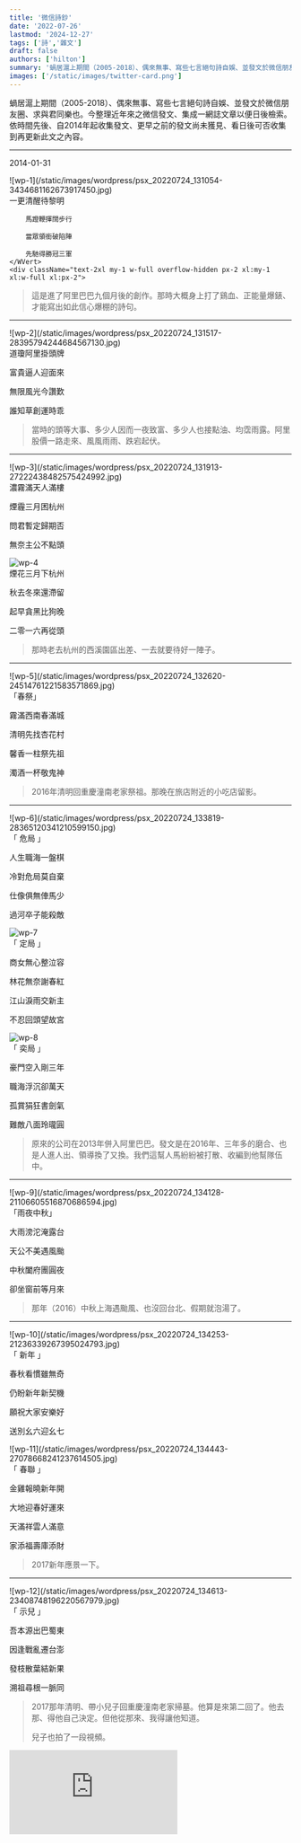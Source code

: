 ```yaml
---
title: '微信詩鈔'
date: '2022-07-26'
lastmod: '2024-12-27'
tags: ['詩','雜文']
draft: false
authors: ['hilton']
summary: '蝸居滬上期間（2005-2018）、偶來無事、寫些七言絕句詩自娛、並發文於微信朋友圈、求與君同樂也。'
images: ['/static/images/twitter-card.png']
---
```




蝸居滬上期間（2005-2018）、偶來無事、寫些七言絕句詩自娛、並發文於微信朋友圈、求與君同樂也。今整理近年來之微信發文、集成一網誌文章以便日後檢索。依時間先後、自2014年起收集發文、更早之前的發文尚未獲見、看日後可否收集到再更新此文之內容。

---
<time>2014-01-31</time>
<div className="-mx-2 flex flex-wrap overflow-hidden xl:-mx-2">
    <div className="my-1 w-full overflow-hidden px-2 xl:my-1 xl:w-1/2 xl:px-2">
     ![wp-1](/static/images/wordpress/psx_20220724_131054-3434681162673917450.jpg)
    </div>
    <WVert>
        一更清醒待黎明

        馬蹬鞭揮闊步行

        當眾領銜破陷陣

        先馳得勝冠三軍
    </WVert>
    <div className="text-2xl my-1 w-full overflow-hidden px-2 xl:my-1 xl:w-full xl:px-2">
> 這是進了阿里巴巴九個月後的創作。那時大概身上打了鷄血、正能量爆錶、才能寫出如此信心爆棚的詩句。
    </div>
</div>

---

<div className="-mx-2 flex flex-wrap overflow-hidden xl:-mx-2">
    <div className="my-1 w-full overflow-hidden px-2 xl:my-1 xl:w-1/2 xl:px-2">
        ![wp-2](/static/images/wordpress/psx_20220724_131517-28395794244684567130.jpg)
    </div>
    <WVert>
道瓊阿里掛頭牌

富貴逼人迎面來

無限風光今讚歎

誰知草創運時乖
    </WVert>
    <div className="text-2xl my-1 w-full overflow-hidden px-2 xl:my-1 xl:w-full xl:px-2">
>當時的頭等大事、多少人因而一夜致富、多少人也接點油、均霑雨露。阿里股價一路走來、風風雨雨、跌宕起伏。
    </div>
</div>

---

<div className="-mx-2 flex flex-wrap overflow-hidden xl:-mx-2">
    <div className="my-1 w-full overflow-hidden px-2 xl:my-1 xl:w-1/2 xl:px-2">
        ![wp-3](/static/images/wordpress/psx_20220724_131913-27222438482575424992.jpg)
    </div>
    <WVert>
濃霧滿天人滿樓

煙霾三月困杭州

問君暫定歸期否

無奈主公不點頭
    </WVert>
    <div className="my-1 w-full overflow-hidden px-2 xl:my-1 xl:w-1/2 xl:px-2">
        ![wp-4](/static/images/wordpress/psx_20220724_132156-28961981191222620506.jpg)
    </div>
    <WVert>
煙花三月下杭州

秋去冬來還滯留

起早貪黑比狗晚

二零一六再從頭
    </WVert>
    <div className="text-2xl my-1 w-full overflow-hidden px-2 xl:my-1 xl:w-full xl:px-2">
>那時老去杭州的西溪園區出差、一去就要待好一陣子。
    </div>
</div>

---

<div className="-mx-2 flex flex-wrap overflow-hidden xl:-mx-2">
    <div className="my-1 w-full overflow-hidden px-2 xl:my-1 xl:w-1/2 xl:px-2">
        ![wp-5](/static/images/wordpress/psx_20220724_132620-24514761221583571869.jpg)
    </div>
    <WVert>
「春祭」

霧滿西南春滿城 

清明先找杏花村

馨香一柱祭先祖 

濁酒一杯敬鬼神
    </WVert>
    <div className="text-2xl my-1 w-full overflow-hidden px-2 xl:my-1 xl:w-full xl:px-2">
>2016年清明回重慶潼南老家祭祖。那晚在旅店附近的小吃店留影。
    </div>
</div>

---

<div className="-mx-2 flex flex-wrap overflow-hidden xl:-mx-2">
    <div className="my-1 w-full overflow-hidden px-2 xl:my-1 xl:w-1/2 xl:px-2">
        ![wp-6](/static/images/wordpress/psx_20220724_133819-28365120341210599150.jpg)
    </div>
    <WVert>
「 危局 」
 
人生職海一盤棋

冷對危局莫自棄

仕像俱無俥馬少

過河卒子能殺敵
    </WVert>
    <div className="my-1 w-full overflow-hidden px-2 xl:my-1 xl:w-1/2 xl:px-2">
        ![wp-7](/static/images/wordpress/psx_20220724_133857-29137478180794826702.jpg)
    </div>
    <WVert>
 「 定局 」

商女無心整泣容

林花無奈謝春紅

江山淚雨交新主

不忍回頭望故宮
    </WVert>
    <div className="my-1 w-full overflow-hidden px-2 xl:my-1 xl:w-1/2 xl:px-2">
        ![wp-8](/static/images/wordpress/psx_20220724_133941-22521056333220500679.jpg)
    </div>
        <WVert>
 「 奕局 」

 豪門空入剛三年

 職海浮沉卻萬天

 孤賞狷狂書劍氣

 難敵八面玲瓏圓
        </WVert>
    <div className="text-2xl my-1 w-full overflow-hidden px-2 xl:my-1 xl:w-full xl:px-2">
>原來的公司在2013年併入阿里巴巴。發文是在2016年、三年多的磨合、也是人進人出、領導換了又換。我們這幫人馬紛紛被打散、收編到他幫隊伍中。
    </div>

</div>

---

<div className="-mx-2 flex flex-wrap overflow-hidden xl:-mx-2">
    <div className="my-1 w-full overflow-hidden px-2 xl:my-1 xl:w-1/2 xl:px-2">
        ![wp-9](/static/images/wordpress/psx_20220724_134128-21106605516870686594.jpg)
    </div>
    <WVert>
「雨夜中秋」

大雨滂沱淹露台

天公不美遇風颱

中秋闔府團圓夜

卻坐窗前等月來
    </WVert>
    <div className="text-2xl my-1 w-full overflow-hidden px-2 xl:my-1 xl:w-full xl:px-2">
>那年（2016）中秋上海遇颱風、也沒回台北、假期就泡湯了。
    </div>
</div>


---

<div className="-mx-2 flex flex-wrap overflow-hidden xl:-mx-2">
   <div className="my-1 w-full overflow-hidden px-2 xl:my-1 xl:w-1/2 xl:px-2">
     ![wp-10](/static/images/wordpress/psx_20220724_134253-21236339267395024793.jpg)
   </div>
   <WVert>
 「 新年 」
 
 春秋看慣雖無奇
 
 仍盼新年新契機
 
 願祝大家安樂好
 
 送別幺六迎幺七
   </WVert>
   <div className="my-1 w-full overflow-hidden px-2 xl:my-1 xl:w-1/2 xl:px-2">
     ![wp-11](/static/images/wordpress/psx_20220724_134443-27078668241237614505.jpg)
   </div>
   <WVert>
「 春聯 」

金雞報曉新年開

大地迎春好運來

天滿祥雲人滿意

家添福壽庫添財
    </WVert>
    <div className="text-2xl my-1 w-full overflow-hidden px-2 xl:my-1 xl:w-full xl:px-2">
>2017新年應景一下。
    </div>
</div>

---

<div className="-mx-2 flex flex-wrap overflow-hidden xl:-mx-2">
    <div className="my-1 w-full overflow-hidden px-2 xl:my-1 xl:w-1/2 xl:px-2">
        ![wp-12](/static/images/wordpress/psx_20220724_134613-23408748196220567979.jpg)
    </div>
    <WVert>
「 示兒 」

吾本源出巴蜀東

因逢戰亂遷台澎

發枝散葉結新果

溯祖尋根一脈同
    </WVert>
    <div className="text-2xl my-1 w-full overflow-hidden px-2 xl:my-1 xl:w-full xl:px-2">
>2017那年清明、帶小兒子回重慶潼南老家掃墓。他算是來第二回了。他去那、得他自己決定。但他從那來、我得讓他知道。
>
>兒子也拍了一段視頻。
    </div>
</div>

<iframe
    className="w-full aspect-video self-stretch md:min-h-96"
    src="https://www.youtube.com/embed/TBDCr0pNvhY"
    frameBorder="0"
    title="Product Overview Video"
    aria-hidden="true"
/>

---

<div className="-mx-2 flex flex-wrap overflow-hidden xl:-mx-2">
    <div className="my-1 w-full overflow-hidden px-2 xl:my-1 xl:w-1/2 xl:px-2">
         ![wp-12](/static/images/wordpress/psx_20220724_134817-26115669727316213287.jpg)
    </div>
    <WVert>
「 阿里人 」

斬蛟揮毫雲射雕

狷狂劍氣詩情豪

風流唯我隨心展

一代天驕試比高
    </WVert>
    <div className="text-2xl my-1 w-full overflow-hidden px-2 xl:my-1 xl:w-full xl:px-2">
>加了《阿里人》當詩的標題就太矯揉了、那時大概想給阿里同事看見吧。但詩本身卻寫得還可以、能讓自己意淫一下。
    </div>

</div>

---

「 倦鳥盼歸巢 」
<div className="-mx-2 flex flex-wrap overflow-hidden xl:-mx-2">
  <div className="my-1 w-full overflow-hidden px-2 xl:my-1 xl:w-1/2 xl:px-2">
        ![wp-13](/static/images/wordpress/psx_20220724_135055-46859141936565120774.jpg)
  </div>
  <WVert>

客居滬上何時央 難把他鄉認故鄉

常羨寓娘曉度日 此心安住是吾鄉

。︁             。︁

夜醒他鄉風勁狂 舉頭無月地無霜

回頭遙望歸鄉路 喜見故鄉明月光
  </WVert>
  <div className="text-2xl my-1 w-full overflow-hidden px-2 xl:my-1 xl:w-full xl:px-2">
>出來得久了、想家了、心累了。一口氣發二首詩。
  </div>
</div>

---

<div className="-mx-2 flex flex-wrap overflow-hidden xl:-mx-2">
  <div className="my-1 w-full overflow-hidden px-2 xl:my-1 xl:w-1/2 xl:px-2">
     ![wp-14](/static/images/wordpress/psx_20220724_135244-23078717732130347729.jpg)
  </div>
  <WVert>
「 離 」

王貴朱門府邸深

折腰俯首謝宏恩

仰天大笑出門去

吾乃今非阿里人
  </WVert>
  <div className="text-2xl my-1 w-full overflow-hidden px-2 xl:my-1 xl:w-full xl:px-2">
>離職那天的發文、在阿里待了五年。
  </div>
</div>


---

<div className="-mx-2 flex flex-wrap overflow-hidden xl:-mx-2">
  <div className="my-1 w-full overflow-hidden px-2 xl:my-1 xl:w-1/2 xl:px-2">
     ![wp-15](/static/images/wordpress/psx_20220724_135423-21908552717533398518.jpg)
  </div>
  <WVert>
「 新晨 」

雄雞報曉迎新晨

備馬提戈等號聲

靜待天明破暗夜

關山萬里再出征
  </WVert>
  <div className="text-2xl my-1 w-full overflow-hidden px-2 xl:my-1 xl:w-full xl:px-2">
>老頭被踢出來、何去何從、心沒底。但場面還是要撐住、寫些激勵自己的詩句。
  </div>
</div>

---

「 定風波 最後一夜 」
<div className="-mx-2 flex flex-wrap overflow-hidden xl:-mx-2">
  <div className="my-1 w-full overflow-hidden px-2 xl:my-1 xl:w-1/2 xl:px-2">
        ![wp-16](/static/images/wordpress/psx_20220724_135548-23064470560056966205.jpg)
  </div>
  <WVert>

一曲送君催淚花 一別自此各天涯

回望來時行踏路 可惡 功名不就負芳華

創業不成心半死 破事 任隨風捲任隨他

寄寓他鄉求斗米 沒戲 也無風雨也無霞
  </WVert>
  <div className="text-2xl my-1 w-full overflow-hidden px-2 xl:my-1 xl:w-full xl:px-2">
>在上海的最後一夜。吃完送別飯後回住處寫了這闕定風波。詞中的“慚愧”、“殘念”與“乏味”都未押韻。試試“可惡”、“破事”、“沒戲”。
>
>“功名不就負芳華”算得上是人生職場的小總結吧！也許就如這網站的首頁所題：
>
> 莫歎萬般皆是命、人生總得服因緣。
  </div>
</div>

